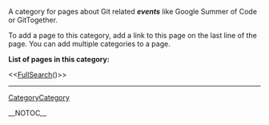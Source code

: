 <!-- #format wiki
 -->
<!-- #language en
 -->

A category for pages about Git related <b><i>events</b></i> like Google Summer of Code or GitTogether.

To add a page to this category, add a link to this page on the last line of the page. You can add multiple categories to a page.

<b>List of pages in this category:</b>

<<[[FullSearch]]()>>

----
[[CategoryCategory]]

__NOTOC__